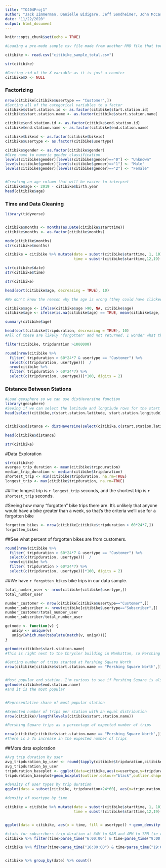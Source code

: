 ```yaml
---
title: "TO404Proj1"
author: "Jack Zimmerman, Danielle Bidigare, Jeff Sondheimer, John McCarthy, Eliza Brown"
date: "11/22/2020"
output: html_document
---
```


```r
knitr::opts_chunk$set(echo = TRUE)
```

```r
#Loading a pre-made sample csv file made from another RMD file that took a 5% sample of every data monthly dataset

citibike <- read.csv("citibike_sample_total.csv")
```

```r
str(citibike)

#Getting rid of the X variable as it is just a counter
citibike$X <- NULL


```

### Factorizing
```r

nrow(citibike[citibike$usertype == "Customer",])
#Setting all of the categorical variables to a factor
citibike$start.station.id <- as.factor(citibike$start.station.id)
citibike$start.station.name <- as.factor(citibike$start.station.name)

citibike$end.station.id <- as.factor(citibike$end.station.id)
citibike$end.station.name <- as.factor(citibike$end.station.name)

citibike$bikeid <- as.factor(citibike$bikeid)
citibike$usertype <- as.factor(citibike$usertype)

citibike$gender <- as.factor(citibike$gender)
#Give name to numeric gender classification
levels(citibike$gender)[levels(citibike$gender)=="0"] <- "Unknown"
levels(citibike$gender)[levels(citibike$gender)=="1"] <- "Male"
levels(citibike$gender)[levels(citibike$gender)=="2"] <- "Female"


#Creating an age column that will be easier to interpret
citibike$age <- 2019 - citibike$birth.year
head(citibike$age)

```
### Time and Data Cleaning
```r
library(tidyverse)


citibike$months <- months(as.Date(citibike$starttime))
citibike$months <- as.factor(citibike$months)

mode(citibike$months)
str(citibike$months)

citibike = citibike %>% mutate(date = substr(citibike$starttime, 1, 10) %>% parse_date(),
                               time = substr(citibike$starttime,12,19) %>% parse_time())

str(citibike$date)
str(citibike$time)

str(citibike)
```
```r
head(sort(citibike$age, decreasing = TRUE), 10)

#We don't know the reason why the age is wrong (they could have clicked on 1880 instead of 1980, but we can't justify this), so I am going to set the age of anyone over 90 to the mean of the sample

citibike$age <- ifelse(citibike$age >90, NA, citibike$age)
citibike$age <- ifelse(is.na(citibike$age) == TRUE, mean(citibike$age, na.rm = TRUE), citibike$age)

summary(citibike$age)

head(sort(citibike$tripduration, decreasing = TRUE), 10)
#All of these are likely "forgotten" and not returned. I wonder what the credit card bill looked like

filter(citibike, tripduration >1000000)

round(nrow(citibike %>%
  filter( tripduration > 60*24*7 & usertype == "Customer") %>%
  select(c(tripduration, usertype)))  / 
  nrow(citibike %>%
  filter( tripduration > 60*24*7) %>%
  select(c(tripduration, usertype)))*100, digits = 2)
```
### Distance Between Stations
```r
#Load geosphere so we can use distHaversine function
library(geosphere)
#Seeing if we can select the latitude and longtiude rows for the start column
head(select(citibike,c(start.station.latitude, start.station.longitude)))


citibike$distance <- distHaversine(select(citibike,c(start.station.latitude, start.station.longitude)),select(citibike, c(end.station.latitude, end.station.longitude)))

head(citibike$distance)

str(citibike)
```


#Data Exploration
```r
str(citibike)
avergae_trip_duration <- mean(citibike$tripduration)
median_trip_duration <- median(citibike$tripduration)
shortest_trip <- min(citibike$tripduration, na.rm=TRUE)
longest_trip <- max(citibike$tripduration, na.rm=TRUE)
```

##The longest trip is `r longest_trip` seconds, and the shortest trip is `r shortest_trip` seconds.

#Seeing how many "forgotten" bike trips there are. It's unlikely that anyone would have a bike greater than a week, so that's the criteria we'll use for a forgotten bike

```r
forgotten_bikes <- nrow(citibike[citibike$tripduration > 60*24*7,])
forgotten_bikes
```

##See what percent of forgotten bikes are from customers. 
```r
round(nrow(citibike %>%
  filter( tripduration > 60*24*7 & usertype == "Customer") %>%
  select(c(tripduration, usertype)))  / 
  nrow(citibike %>%
  filter( tripduration > 60*24*7) %>%
  select(c(tripduration, usertype)))*100, digits = 2)
```

##We have `r forgotten_bikes` bike trips in our data sample.

```r
total_number_user <- nrow(citibike[citibike$usertype,])
total_number_user

number_customer <- nrow(citibike[citibike$usertype=="Customer",])
number_subscriber <- nrow(citibike[citibike$usertype=="Subscriber",])
number_customer/total_number_user
number_subscriber/total_number_user
```

```r
getmode <- function(v) {
   uniqv <- unique(v)
   uniqv[which.max(tabulate(match(v, uniqv)))]
}

getmode(citibike$start.station.name)
#This is right next to the Chrysler building in Manhattan, so Pershing Square makes sense as the most popular start station

#Getting number of trips started at Pershing Square North
nrow(citibike[citibike$start.station.name == "Pershing Square North",])


#Most popular end station. I'm curious to see if Pershing Square is also the most popular end destination
getmode(citibike$end.station.name)
#and it is the most popular


#Representative share of most popular station

#Expected number of trips per station with an equal distribution
nrow(citibike)/length(levels(citibike$start.station.name))

#Pershing Square trips as a percentage of expected number of trips

nrow(citibike[citibike$start.station.name == "Pershing Square North",])/(nrow(citibike)/length(levels(citibike$start.station.name)))
#There is a 7x increase in the expected number of trips

```

##More data exploration
```r
#Avg trip duration by user
avg_tripduration_by_user <- round(tapply(citibike$tripduration,citibike$usertype,mean,na.rm=TRUE),2)
avg_tripduration_by_user
tripduration_baseplot <- ggplot(data=citibike,aes(x=usertype,y=tripduration))
tripduration_baseplot+geom_boxplot(outlier.colour="black",outlier.shape=16,outlier.size=2,notch=TRUE)+coord_cartesian(ylim=c(0,2500))


```
```r

#density of user types by trip duration
ggplot(data = subset(citibike, tripduration<24*60), aes(x=tripduration, fill=usertype)) + geom_density(alpha=.5)

```

```r
#density of usertype by time

citibike = citibike %>% mutate(date = substr(citibike$starttime, 1, 10) %>% parse_date(),
                               time = substr(citibike$starttime,12,19) %>% parse_time())


ggplot(data = citibike, aes(x = time, fill = usertype)) + geom_density(alpha=.5) + scale_fill_discrete("User Type")

#stats for subscribers trip duration at 6AM to 9AM and 4PM to 7PM (ie rush hour times)
citibike %>% filter(time>parse_time("6:00:00") & time<parse_time("9:00:00") & usertype == "Subscriber") %>% select(tripduration) %>% summary()

citibike %>% filter(time>parse_time("16:00:00") & time<parse_time("19:00:00") & usertype == "Subscriber") %>% select(tripduration) %>% summary()


citibike %>% group_by(date) %>% count()

```







